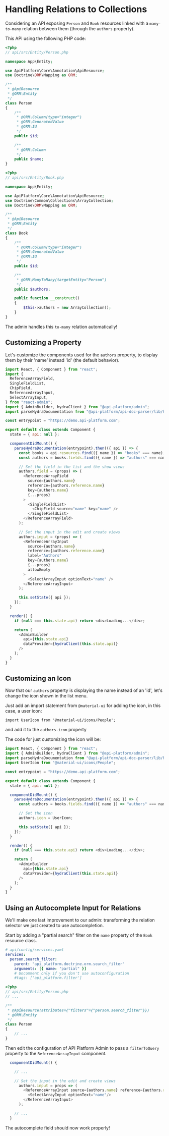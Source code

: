 # Handling Relations to Collections

Considering an API exposing `Person` and `Book` resources linked with a `many-to-many`
relation between them (through the `authors` property).

This API using the following PHP code:

```php
<?php
// api/src/Entity/Person.php

namespace App\Entity;

use ApiPlatform\Core\Annotation\ApiResource;
use Doctrine\ORM\Mapping as ORM;

/**
 * @ApiResource
 * @ORM\Entity
 */
class Person
{
    /**
     * @ORM\Column(type="integer")
     * @ORM\GeneratedValue
     * @ORM\Id
     */
    public $id;

    /**
     * @ORM\Column
     */
    public $name;
}
```

```php
<?php
// api/src/Entity/Book.php

namespace App\Entity;

use ApiPlatform\Core\Annotation\ApiResource;
use Doctrine\Common\Collections\ArrayCollection;
use Doctrine\ORM\Mapping as ORM;

/**
 * @ApiResource
 * @ORM\Entity
 */
class Book
{
    /**
     * @ORM\Column(type="integer")
     * @ORM\GeneratedValue
     * @ORM\Id
     */
    public $id;

    /**
     * @ORM\ManyToMany(targetEntity="Person")
     */
    public $authors;

    public function __construct()
    {
        $this->authors = new ArrayCollection();
    }
}
```

The admin handles this `to-many` relation automatically!

## Customizing a Property

Let's customize the components used for the `authors` property, to display them by their 'name' instead 'id' (the default behavior).

```javascript
import React, { Component } from "react";
import {
  ReferenceArrayField,
  SingleFieldList,
  ChipField,
  ReferenceArrayInput,
  SelectArrayInput,
} from "react-admin";
import { AdminBuilder, hydraClient } from "@api-platform/admin";
import parseHydraDocumentation from "@api-platform/api-doc-parser/lib/hydra/parseHydraDocumentation";

const entrypoint = "https://demo.api-platform.com";

export default class extends Component {
  state = { api: null };

  componentDidMount() {
    parseHydraDocumentation(entrypoint).then(({ api }) => {
      const books = api.resources.find(({ name }) => "books" === name);
      const authors = books.fields.find(({ name }) => "authors" === name);

      // Set the field in the list and the show views
      authors.field = (props) => (
        <ReferenceArrayField
          source={authors.name}
          reference={authors.reference.name}
          key={authors.name}
          {...props}
        >
          <SingleFieldList>
            <ChipField source="name" key="name" />
          </SingleFieldList>
        </ReferenceArrayField>
      );

      // Set the input in the edit and create views
      authors.input = (props) => (
        <ReferenceArrayInput
          source={authors.name}
          reference={authors.reference.name}
          label="Authors"
          key={authors.name}
          {...props}
          allowEmpty
        >
          <SelectArrayInput optionText="name" />
        </ReferenceArrayInput>
      );

      this.setState({ api });
    });
  }

  render() {
    if (null === this.state.api) return <div>Loading...</div>;

    return (
      <AdminBuilder
        api={this.state.api}
        dataProvider={hydraClient(this.state.api)}
      />
    );
  }
}
```

## Customizing an Icon

Now that our `authors` property is displaying the name instead of an 'id', let's change the icon shown in the list menu.

Just add an import statement from `@material-ui` for adding the icon, in this case, a user icon:

`import UserIcon from '@material-ui/icons/People';`

and add it to the `authors.icon` property

The code for just customizing the icon will be:

```javascript
import React, { Component } from "react";
import { AdminBuilder, hydraClient } from "@api-platform/admin";
import parseHydraDocumentation from "@api-platform/api-doc-parser/lib/hydra/parseHydraDocumentation";
import UserIcon from "@material-ui/icons/People";

const entrypoint = "https://demo.api-platform.com";

export default class extends Component {
  state = { api: null };

  componentDidMount() {
    parseHydraDocumentation(entrypoint).then(({ api }) => {
      const authors = books.fields.find(({ name }) => "authors" === name);

      // Set the icon
      authors.icon = UserIcon;

      this.setState({ api });
    });
  }

  render() {
    if (null === this.state.api) return <div>Loading...</div>;

    return (
      <AdminBuilder
        api={this.state.api}
        dataProvider={hydraClient(this.state.api)}
      />
    );
  }
}
```

## Using an Autocomplete Input for Relations

We'll make one last improvement to our admin: transforming the relation selector we just created to use autocompletion.

Start by adding a "partial search" filter on the `name` property of the `Book` resource class.

```yaml
# api/config/services.yaml
services:
  person.search_filter:
    parent: "api_platform.doctrine.orm.search_filter"
    arguments: [{ name: "partial" }]
    # Uncomment only if you don't use autoconfiguration
    #tags: ['api_platform.filter']
```

```php
<?php
// api/src/Entity/Person.php
// ...

/**
 * @ApiResource(attributes={"filters"={"person.search_filter"}})
 * @ORM\Entity
 */
class Person
{
    // ...
}
```

Then edit the configuration of API Platform Admin to pass a `filterToQuery` property to the `ReferenceArrayInput` component.

```javascript
  componentDidMount() {

    // ...

    // Set the input in the edit and create views
      authors.input = props => (
        <ReferenceArrayInput source={authors.name} reference={authors.reference.name} label="Authors" key={authors.name} filterToQuery={searchText => ({ name: searchText })} {...props} allowEmpty>
          <SelectArrayInput optionText="name"/>
        </ReferenceArrayInput>
      );

    // ...
  }
```

The autocomplete field should now work properly!
